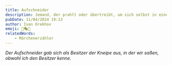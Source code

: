 ```yaml
---
title: Aufschneider
description: Jemand, der prahlt oder übertreibt, um sich selbst in einem besseren Licht darzustellen.
pubDate: 11/04/2024 19:13
author: Ivan Orekhov
emoji: 💬🎭🚫
relatedWords:
    - Märchenerzähler
---
```


_Der Aufschneider gab sich als Besitzer der Kneipe aus, in der wir saßen, obwohl ich den Besitzer kenne._
